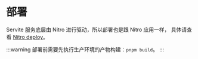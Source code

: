 # 部署

Servite 服务底层由 Nitro 进行驱动，所以部署也是跟 Nitro 应用一样，
具体请查看 [Nitro deploy](https://nitro.unjs.io/deploy)。

:::warning
部署前需要先执行生产环境的产物构建：`pnpm build`。
:::

